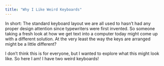 ```yaml
---
title: "Why I Like Weird Keyboards"
---
```


In short: The standard keyboard layout we are all used to hasn't had any proper 
design attention since typewriters were first invented. So someone 
taking a fresh look at how we get text into a computer today might come up with 
a different solution. At the very least the way the keys are arranged might be 
a little different?

I don't think this is for everyone, but I wanted to explore what this might look 
like. So here I am! I have two weird keyboards!


